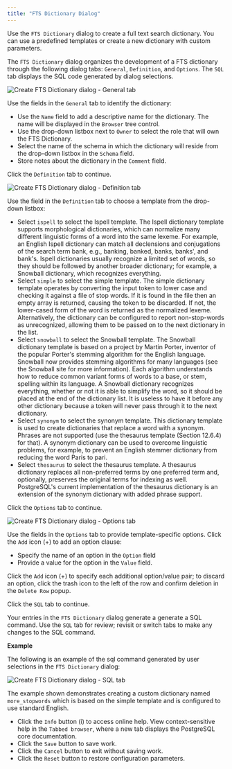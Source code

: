 ```yaml
---
title: "FTS Dictionary Dialog"
---
```


<div id="fts_dictionary_dialog" class="registered_link"></div>


Use the `FTS Dictionary` dialog to create a full text search dictionary. You can use a predefined templates or create a new dictionary with custom parameters.

The `FTS Dictionary` dialog organizes the development of a FTS dictionary through the following dialog tabs: `General`, `Definition`, and `Options`. The `SQL` tab displays the SQL code generated by dialog selections.

![Create FTS Dictionary dialog - General tab](../../images/fts_dictionary_general.png)

Use the fields in the `General` tab to identify the dictionary:

-   Use the `Name` field to add a descriptive name for the dictionary. The name will be displayed in the `Browser` tree control.
-   Use the drop-down listbox next to `Owner` to select the role that will own the FTS Dictionary.
-   Select the name of the schema in which the dictionary will reside from the drop-down listbox in the `Schema` field.
-   Store notes about the dictionary in the `Comment` field.

Click the `Definition` tab to continue.

![Create FTS Dictionary dialog - Definition tab](../../images/fts_dictionary_definition.png)

Use the field in the `Definition` tab to choose a template from the drop-down listbox:

-   Select `ispell` to select the Ispell template. The Ispell dictionary template supports morphological dictionaries, which can normalize many different linguistic forms of a word into the same lexeme. For example, an English Ispell dictionary can match all declensions and conjugations of the search term bank, e.g., banking, banked, banks, banks', and bank's. Ispell dictionaries usually recognize a limited set of words, so they should be followed by another broader dictionary; for example, a Snowball dictionary, which recognizes everything.
-   Select `simple` to select the simple template. The simple dictionary template operates by converting the input token to lower case and checking it against a file of stop words. If it is found in the file then an empty array is returned, causing the token to be discarded. If not, the lower-cased form of the word is returned as the normalized lexeme. Alternatively, the dictionary can be configured to report non-stop-words as unrecognized, allowing them to be passed on to the next dictionary in the list.
-   Select `snowball` to select the Snowball template. The Snowball dictionary template is based on a project by Martin Porter, inventor of the popular Porter's stemming algorithm for the English language. Snowball now provides stemming algorithms for many languages (see the Snowball site for more information). Each algorithm understands how to reduce common variant forms of words to a base, or stem, spelling within its language. A Snowball dictionary recognizes everything, whether or not it is able to simplify the word, so it should be placed at the end of the dictionary list. It is useless to have it before any other dictionary because a token will never pass through it to the next dictionary.
-   Select `synonym` to select the synonym template. This dictionary template is used to create dictionaries that replace a word with a synonym. Phrases are not supported (use the thesaurus template (Section 12.6.4) for that). A synonym dictionary can be used to overcome linguistic problems, for example, to prevent an English stemmer dictionary from reducing the word Paris to pari.
-   Select `thesaurus` to select the thesaurus template. A thesaurus dictionary replaces all non-preferred terms by one preferred term and, optionally, preserves the original terms for indexing as well. PostgreSQL's current implementation of the thesaurus dictionary is an extension of the synonym dictionary with added phrase support.

Click the `Options` tab to continue.

![Create FTS Dictionary dialog - Options tab](../../images/fts_dictionary_options.png)

Use the fields in the `Options` tab to provide template-specific options. Click the `Add` icon (+) to add an option clause:

-   Specify the name of an option in the `Option` field
-   Provide a value for the option in the `Value` field.

Click the `Add` icon (+) to specify each additional option/value pair; to discard an option, click the trash icon to the left of the row and confirm deletion in the `Delete Row` popup.

Click the `SQL` tab to continue.

Your entries in the `FTS Dictionary` dialog generate a generate a SQL command. Use the `SQL` tab for review; revisit or switch tabs to make any changes to the SQL command.

**Example**

The following is an example of the sql command generated by user selections in the `FTS Dictionary` dialog:

![Create FTS Dictionary dialog - SQL tab](../../images/fts_dictionary_sql.png)

The example shown demonstrates creating a custom dictionary named `more_stopwords` which is based on the simple template and is configured to use standard English.

-   Click the `Info` button (i) to access online help. View context-sensitive help in the `Tabbed browser`, where a new tab displays the PostgreSQL core documentation.
-   Click the `Save` button to save work.
-   Click the `Cancel` button to exit without saving work.
-   Click the `Reset` button to restore configuration parameters.
